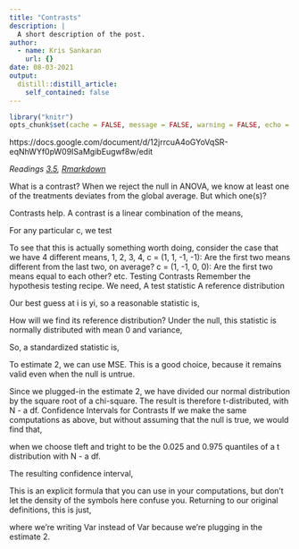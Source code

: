 ```yaml
---
title: "Contrasts"
description: |
  A short description of the post.
author:
  - name: Kris Sankaran
    url: {}
date: 08-03-2021
output:
  distill::distill_article:
    self_contained: false
---
```



```r
library("knitr")
opts_chunk$set(cache = FALSE, message = FALSE, warning = FALSE, echo = TRUE)
```

https://docs.google.com/document/d/12jrrcuA4oGYoVqSR-eqNhWYf0pW09ISaMgibEugwf8w/edit

_Readings [3.5](), [Rmarkdown]()_

What is a contrast?
When we reject the null in ANOVA, we know at least one of the treatments deviates from the global average. But which one(s)?

Contrasts help. A contrast is a linear combination of the means,

For any particular c, we test



To see that this is actually something worth doing, consider the case that we have 4 different means, 1, 2, 3, 4,
c = (1, 1, -1, -1): Are the first two means different from the last two, on average?
c = (1, -1, 0, 0): Are the first two means equal to each other?
etc.
Testing Contrasts
Remember the hypothesis testing recipe. We need,
A test statistic
A reference distribution

Our best guess at i is yi, so a reasonable statistic is,



How will we find its reference distribution? Under the null, this statistic is normally distributed with mean 0 and variance,


So, a standardized statistic is,


To estimate 2, we can use MSE. This is a good choice, because it remains valid even when the null is untrue.

Since we plugged-in the estimate 2, we have divided our normal distribution by the square root of a chi-square. The result is therefore t-distributed, with N - a df.
Confidence Intervals for Contrasts
If we make the same computations as above, but without assuming that the null is true, we would find that,

when we choose tleft and tright to be the 0.025 and 0.975 quantiles of a t distribution with N - a df.

The resulting  confidence interval,



This is an explicit formula that you can use in your computations, but don’t let the density of the symbols here confuse you. Returning to our original definitions, this is just,


where we’re writing Var instead of Var because we’re plugging in the estimate 2.
